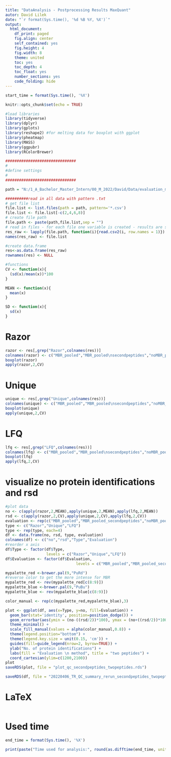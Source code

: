 ```yaml
---
title: "DataAnalysis - Postprocessing Results MaxQuant"
autor: David Lilek
date: "`r format(Sys.time(), '%d %B %Y, %X')`"
output:
  html_document:
    df_print: paged
    fig.align: center
    self_contained: yes
    fig.height: 4
    fig.width: 8
    theme: united
    toc: yes
    toc_depth: 4
    toc_float: yes
    number_sections: yes
    code_folding: hide
---
```


```r
start_time = format(Sys.time(), '%X')
```

```r
knitr::opts_chunk$set(echo = TRUE)
```

```r
#load libraries
library(tidyverse)
library(dplyr)
library(gplots)
library(reshape2) #for melting data for boxplot with ggplot
library(pheatmap)
library(MASS)
library(ggpubr)
library(RColorBrewer)
```

```r
###############################
#
#define settings
#
###############################

path = "N:/1_A_Bachelor_Master_Intern/00_M_2022/David/Data/evaluation_masterthesis/QC/tmpfiles/qc_twouniquepeptide/"

##########read in all data with pattern .txt
# get file list
file.list <- list.files(path = path, pattern='*.csv')
file.list <- file.list[-c(2,4,6,8)]
# create file path
file.path <- paste(path,file.list,sep = "")
# read in files - for each file one variable is created - results are stored in a list
res_raw <- lapply(file.path, function(i){read.csv2(i, row.names = 1)})
names(res_raw) <- file.list
```

```r
#create data.frame
res<-as.data.frame(res_raw)
rownames(res) <- NULL
```

```r
#functions
CV <- function(x){
  (sd(x)/mean(x))*100
}

MEAN <- function(x){
  mean(x)
}

SD <- function(x){
  sd(x)
}
```

# Razor

```r
razor <- res[,grep("Razor",colnames(res))]
colnames(razor) <- c("MBR_pooled","MBR_pooled\nsecondpeptides","noMBR_pooled","noMBR_pooled\nsecondpeptides")
boxplot(razor)
apply(razor,2,CV)
```

# Unique

```r
unique <- res[,grep("Unique",colnames(res))]
colnames(unique) <- c("MBR_pooled","MBR_pooled\nsecondpeptides","noMBR_pooled","noMBR_pooled\nsecondpeptides")
boxplot(unique)
apply(unique,2,CV)
```

# LFQ

```r
lfq <- res[,grep("LFQ",colnames(res))]
colnames(lfq) <- c("MBR_pooled","MBR_pooled\nsecondpeptides","noMBR_pooled","noMBR_pooled\nsecondpeptides")
boxplot(lfq)
apply(lfq,2,CV)
```


# visualize no protein identifications and rsd

```r
#plot data
no <- c(apply(razor,2,MEAN),apply(unique,2,MEAN),apply(lfq,2,MEAN))
rsd <- c(apply(razor,2,CV),apply(unique,2,CV),apply(lfq,2,CV))
evaluation <- rep(c("MBR_pooled","MBR_pooled_secondpeptides","noMBR_pooled","noMBR_pooled_secondpeptides"),3)
type <- c("Razor","Unique","LFQ")
type <- rep(type, each=4)
df <- data.frame(no, rsd, type, evaluation)
colnames(df) <- c("no","rsd","Type","Evaluation")
#reorder x axis
df$Type <- factor(df$Type,
                  levels = c("Razor","Unique","LFQ"))
df$Evaluation <- factor(df$Evaluation,
                               levels = c("MBR_pooled","MBR_pooled_secondpeptides","noMBR_pooled","noMBR_pooled_secondpeptides"))

mypalette_red <-brewer.pal(9,"PuRd")
#reverse color to get the more intense for MBR
mypalette_red <- rev(mypalette_red[c(8:9)])
mypalette_blue <-brewer.pal(9,"PuBu")
mypalette_blue <- rev(mypalette_blue[c(8:9)])

color_manual <- rep(c(mypalette_red,mypalette_blue),3)

plot <- ggplot(df, aes(x=Type, y=no, fill=Evaluation)) +
  geom_bar(stat='identity', position=position_dodge()) +
  geom_errorbar(aes(ymin = (no-((rsd/2))*100), ymax = (no+((rsd/2))*100)),width=0.2, position = position_dodge(0.9)) +
  theme_minimal() +
  scale_fill_manual(values = alpha(color_manual,0.8)) +
  theme(legend.position="bottom") +
  theme(legend.key.size = unit(0.15, 'cm')) +
  guides(fill=guide_legend(nrow=2, byrow=TRUE)) +
  ylab("No. of protein identifications") +
  labs(fill = "Evaluation \n method", title = "two peptides") +
  coord_cartesian(ylim=c(1200,2100)) 
plot
saveRDS(plot, file = "plot_qc_secondpeptides_twopeptides.rds")
```

```r
saveRDS(df, file = "20220406_TR_QC_summary_rerun_secondpeptides_twopeptides.rds")
```



# LaTeX

```r

```

# Used time

```r
end_time = format(Sys.time(), '%X')
```

```r
print(paste("Time used for analysis:", round(as.difftime(end_time, units = "mins")-as.difftime(start_time, units = "mins"),digits=2),"minutes"))
```
